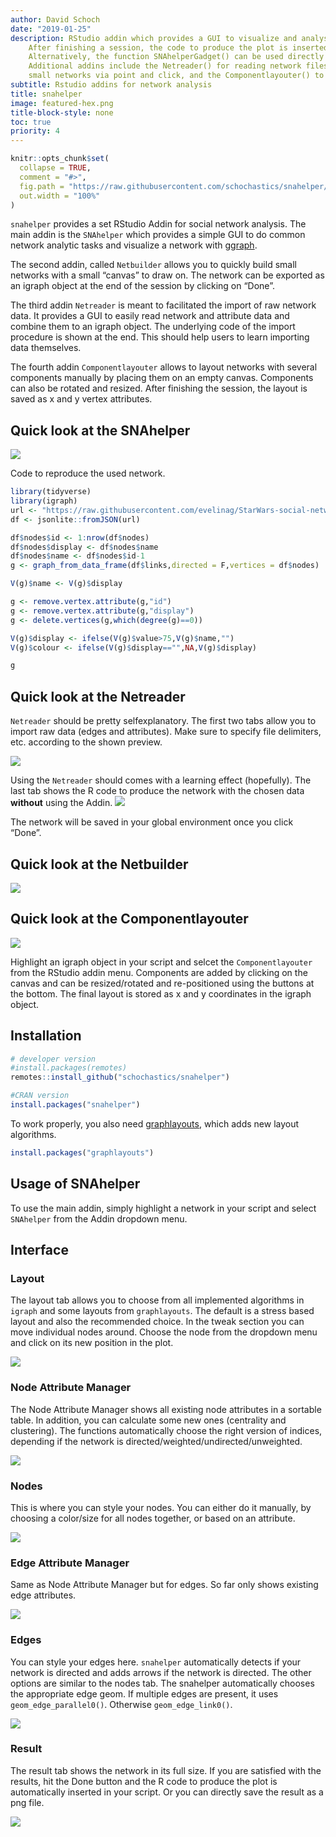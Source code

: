 ```yaml
---
author: David Schoch
date: "2019-01-25"
description: RStudio addin which provides a GUI to visualize and analyse networks. 
    After finishing a session, the code to produce the plot is inserted in the current script.
    Alternatively, the function SNAhelperGadget() can be used directly from the console.
    Additional addins include the Netreader() for reading network files, Netbuilder() to create
    small networks via point and click, and the Componentlayouter() to layout networks with many components manually. 
subtitle: Rstudio addins for network analysis
title: snahelper
image: featured-hex.png
title-block-style: none
toc: true
priority: 4
---
```


```r
knitr::opts_chunk$set(
  collapse = TRUE,
  comment = "#>",
  fig.path = "https://raw.githubusercontent.com/schochastics/snahelper/master/man/figures/README-",
  out.width = "100%"
)
```

`snahelper` provides a set RStudio Addin for social network analysis. 
The main addin is the `SNAhelper` which provides a simple GUI to do common network analytic tasks
and visualize a network with [ggraph](https://ggraph.data-imaginist.com/).

The second addin, called `Netbuilder` allows you to quickly build small networks with a small 
"canvas" to draw on. The network can be exported as an igraph object at the end of the session by clicking on "Done".

The third addin `Netreader` is meant to facilitated the import of raw network data. It provides a GUI to easily
read network and attribute data and combine them to an igraph object. The underlying code of the import procedure
is shown at the end. This should help users to learn importing data themselves.  

The fourth addin `Componentlayouter` allows to layout networks with several components manually by placing them on an empty
canvas. Components can also be rotated and resized. After finishing the session, the layout is saved as x and y vertex attributes.

## Quick look at the SNAhelper

![](https://raw.githubusercontent.com/schochastics/snahelper/master/man/figures/snahelper.gif)

Code to reproduce the used network.
```r
library(tidyverse)
library(igraph)
url <- "https://raw.githubusercontent.com/evelinag/StarWars-social-network/master/networks/starwars-full-interactions-allCharacters.json"
df <- jsonlite::fromJSON(url)

df$nodes$id <- 1:nrow(df$nodes)
df$nodes$display <- df$nodes$name
df$nodes$name <- df$nodes$id-1
g <- graph_from_data_frame(df$links,directed = F,vertices = df$nodes)

V(g)$name <- V(g)$display

g <- remove.vertex.attribute(g,"id")
g <- remove.vertex.attribute(g,"display")
g <- delete.vertices(g,which(degree(g)==0))

V(g)$display <- ifelse(V(g)$value>75,V(g)$name,"")
V(g)$colour <- ifelse(V(g)$display=="",NA,V(g)$display)

g

```

## Quick look at the Netreader

`Netreader` should be pretty selfexplanatory. The first two tabs allow you to import
raw data (edges and attributes). Make sure to specify file delimiters, etc. according to the shown preview.


![](https://raw.githubusercontent.com/schochastics/snahelper/master/man/figures/Netreader1.png)

Using the `Netreader` should comes with a learning effect (hopefully). The last tab shows the R code
to produce the network with the chosen data **without** using the Addin. 
![](https://raw.githubusercontent.com/schochastics/snahelper/master/man/figures/Netreader2.png)

The network will be saved in your global environment once you click "Done".

## Quick look at the Netbuilder

![](https://raw.githubusercontent.com/schochastics/snahelper/master/man/figures/Netbuilder.gif)

## Quick look at the Componentlayouter

![](https://raw.githubusercontent.com/schochastics/snahelper/master/man/figures/Componentlayouter.gif)

Highlight an igraph object in your script and selcet the `Componentlayouter` from the RStudio addin menu.
Components are added by clicking on the canvas and can be resized/rotated and re-positioned using the buttons at the 
bottom. The final layout is stored as x and y coordinates in the igraph object.

## Installation

``` r
# developer version
#install.packages(remotes)
remotes::install_github("schochastics/snahelper")

#CRAN version
install.packages("snahelper")
```



To work properly, you also need [graphlayouts](https://github.com/schochastics/graphlayouts), which adds new
layout algorithms.
```r
install.packages("graphlayouts")
```

## Usage of SNAhelper

To use the main addin, simply highlight a network in your script and select 
`SNAhelper` from the Addin dropdown menu.

## Interface

### Layout

The layout tab allows you to choose from all implemented algorithms in `igraph` and
some layouts from `graphlayouts`. The default is a stress based layout and also the recommended choice.
In the tweak section you can move individual nodes around. Choose the node from
the dropdown menu and click on its new position in the plot.

![](https://raw.githubusercontent.com/schochastics/snahelper/master/man/figures/layout.png)

### Node Attribute Manager

The Node Attribute Manager shows all existing node attributes in a sortable table.
In addition, you can calculate some new ones (centrality and clustering). 
The functions automatically choose the right version of indices, depending if
the network is directed/weighted/undirected/unweighted.

![](https://raw.githubusercontent.com/schochastics/snahelper/master/man/figures/NattributeMan.png)

### Nodes

This is where you can style your nodes. You can either do it manually, by choosing a
color/size for all nodes together, or based on an attribute.

![](https://raw.githubusercontent.com/schochastics/snahelper/master/man/figures/nodes.png)

### Edge Attribute Manager

Same as Node Attribute Manager but for edges. So far only shows existing edge attributes.

![](https://raw.githubusercontent.com/schochastics/snahelper/master/man/figures/EattributeMan.png)

### Edges

You can style your edges here. `snahelper` automatically detects if your network
is directed and adds arrows if the network is directed. The other options are similar to the nodes tab.
The snahelper automatically chooses the appropriate edge geom. If multiple edges are present, it uses
`geom_edge_parallel0()`. Otherwise `geom_edge_link0()`.

![](https://raw.githubusercontent.com/schochastics/snahelper/master/man/figures/edges.png)

### Result

The result tab shows the network in its full size. If you are satisfied with the results, hit
the Done button and the R code to produce the plot is automatically inserted in your script.
Or you can directly save the result as a png file.

![](https://raw.githubusercontent.com/schochastics/snahelper/master/man/figures/result.png)